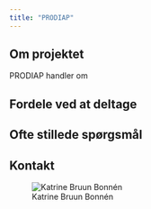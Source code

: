 ```yaml
---
title: "PRODIAP"
---
```


## Om projektet
PRODIAP handler om

## Fordele ved at deltage


## Ofte stillede spørgsmål


## Kontakt

![Katrine Bruun Bonnén](/images/flow_chart_prodiap.png)
